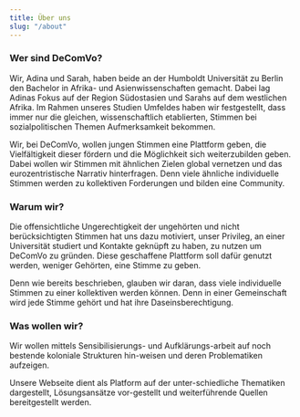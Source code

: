 ```yaml
---
title: Über uns
slug: "/about"
---
```


### Wer sind DeComVo?

Wir, Adina und Sarah, haben beide an der Humboldt Universität zu Berlin den Bachelor in Afrika- und Asienwissenschaften gemacht. 
Dabei lag Adinas Fokus auf der Region Südostasien und Sarahs auf dem westlichen Afrika. 
Im Rahmen unseres Studien Umfeldes haben wir festgestellt, dass immer nur die gleichen, wissenschaftlich etablierten, Stimmen bei sozialpolitischen Themen Aufmerksamkeit bekommen.

Wir, bei DeComVo, wollen jungen Stimmen eine Plattform geben, die Vielfältigkeit dieser fördern und die Möglichkeit sich weiterzubilden geben. 
Dabei wollen wir Stimmen mit ähnlichen Zielen global vernetzen und das eurozentristische Narrativ hinterfragen. 
Denn viele ähnliche individuelle Stimmen werden zu kollektiven Forderungen und bilden eine Community.


### Warum wir?

Die offensichtliche Ungerechtigkeit der ungehörten und nicht berücksichtigten Stimmen hat uns dazu  motiviert, unser Privileg, an einer Universität studiert und Kontakte geknüpft zu haben, zu nutzen um DeComVo zu gründen. 
Diese geschaffene Plattform soll dafür genutzt werden, weniger Gehörten, eine Stimme zu geben.     

Denn wie bereits beschrieben, glauben wir daran, dass viele individuelle Stimmen zu einer kollektiven werden können. 
Denn in einer Gemeinschaft wird jede Stimme gehört und hat ihre Daseinsberechtigung. 

### Was wollen wir?

Wir wollen mittels Sensibilisierungs- und Aufklärungs-arbeit auf noch bestende koloniale Strukturen hin-weisen und deren Problematiken aufzeigen.

Unsere Webseite dient als Platform auf der unter-schiedliche Thematiken dargestellt, Lösungsansätze vor-gestellt und
weiterführende Quellen bereitgestellt werden. 